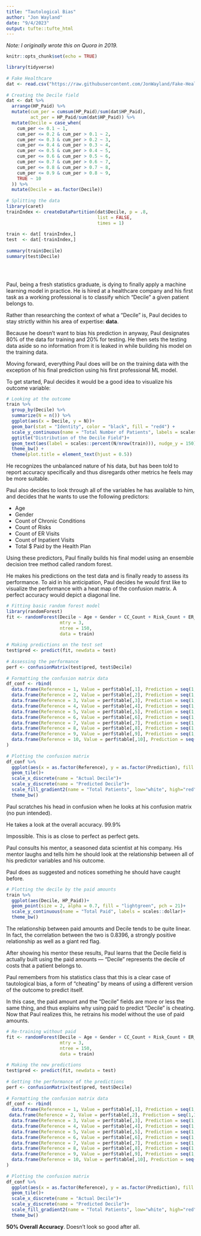 ```yaml
---
title: "Tautological Bias"
author: "Jon Wayland"
date: "9/4/2023"
output: tufte::tufte_html
---
```


*Note: I originally wrote this on Quora in 2019.*

```r
knitr::opts_chunk$set(echo = TRUE)

library(tidyverse)
 
# Fake Healthcare
dat <- read.csv("https://raw.githubusercontent.com/JonWayland/Fake-Healthcare/master/HP-Universal_DF.csv")
 
# Creating the Decile field
dat <- dat %>%
  arrange(HP_Paid) %>%
  mutate(cum_per = cumsum(HP_Paid)/sum(dat$HP_Paid),
         act_per = HP_Paid/sum(dat$HP_Paid)) %>%
  mutate(Decile = case_when(
    cum_per <= 0.1 ~ 1,
    cum_per <= 0.2 & cum_per > 0.1 ~ 2,
    cum_per <= 0.3 & cum_per > 0.2 ~ 3,
    cum_per <= 0.4 & cum_per > 0.3 ~ 4,
    cum_per <= 0.5 & cum_per > 0.4 ~ 5,
    cum_per <= 0.6 & cum_per > 0.5 ~ 6,
    cum_per <= 0.7 & cum_per > 0.6 ~ 7,
    cum_per <= 0.8 & cum_per > 0.7 ~ 8,
    cum_per <= 0.9 & cum_per > 0.8 ~ 9,
    TRUE ~ 10
  )) %>%
  mutate(Decile = as.factor(Decile))
 
# Splitting the data
library(caret)
trainIndex <- createDataPartition(dat$Decile, p = .8,
                                  list = FALSE,
                                  times = 1)
 
train <- dat[ trainIndex,]
test  <- dat[-trainIndex,]
 
summary(train$Decile)
summary(test$Decile)
 

 
```

Paul, being a fresh statistics graduate, is dying to finally apply a machine learning model in practice. He is hired at a healthcare company and his first task as a working professional is to classify which “Decile” a given patient belongs to.

Rather than researching the context of what a “Decile” is, Paul decides to stay strictly within his area of expertise: **data**.

Because he doesn’t want to bias his prediction in anyway, Paul designates 80% of the data for training and 20% for testing. He then sets the testing data aside so no information from it is leaked in while building his model on the training data.

Moving forward, everything Paul does will be on the training data with the exception of his final prediction using his first professional ML model.

To get started, Paul decides it would be a good idea to visualize his outcome variable:

```r
# Looking at the outcome
train %>%
  group_by(Decile) %>%
  summarize(N = n()) %>%
  ggplot(aes(x = Decile, y = N))+
  geom_bar(stat = "Identity", color = "black", fill = "red4") +
  scale_y_continuous(name = "Total Number of Patients", labels = scales::comma)+
  ggtitle("Distribution of the Decile Field")+
  geom_text(aes(label = scales::percent(N/nrow(train))), nudge_y = 150)+
  theme_bw() +
  theme(plot.title = element_text(hjust = 0.5))
```

He recognizes the unbalanced nature of his data, but has been told to report accuracy specifically and thus disregards other metrics he feels may be more suitable.

Paul also decides to look through all of the variables he has available to him, and decides that he wants to use the following predictors:

* Age
* Gender
* Count of Chronic Conditions
* Count of Risks
* Count of ER Visits
* Count of Inpatient Visits
* Total $ Paid by the Health Plan

Using these predictors, Paul finally builds his final model using an ensemble decision tree method called random forest.

He makes his predictions on the test data and is finally ready to assess its performance. To aid in his anticipation, Paul decides he would first like to visualize the performance with a heat map of the confusion matrix. A perfect accuracy would depict a diagonal line.

```r
# Fitting basic random forest model
library(randomForest)
fit <- randomForest(Decile ~ Age + Gender + CC_Count + Risk_Count + ER_Count + IP_Visits + HP_Paid,
                    mtry = 3,
                    ntree = 150,
                    data = train)
 
# Making predictions on the test set
test$pred <- predict(fit, newdata = test)
 
# Assessing the performance
perf <- confusionMatrix(test$pred, test$Decile)
 
# Formatting the confusion matrix data
df_conf <- rbind(
  data.frame(Reference = 1, Value = perf$table[,1], Prediction = seq(1,10)),
  data.frame(Reference = 2, Value = perf$table[,2], Prediction = seq(1,10)),
  data.frame(Reference = 3, Value = perf$table[,3], Prediction = seq(1,10)),
  data.frame(Reference = 4, Value = perf$table[,4], Prediction = seq(1,10)),
  data.frame(Reference = 5, Value = perf$table[,5], Prediction = seq(1,10)),
  data.frame(Reference = 6, Value = perf$table[,6], Prediction = seq(1,10)),
  data.frame(Reference = 7, Value = perf$table[,7], Prediction = seq(1,10)),
  data.frame(Reference = 8, Value = perf$table[,8], Prediction = seq(1,10)),
  data.frame(Reference = 9, Value = perf$table[,9], Prediction = seq(1,10)),
  data.frame(Reference = 10, Value = perf$table[,10], Prediction = seq(1,10))
)
 
# Plotting the confusion matrix
df_conf %>%
  ggplot(aes(x = as.factor(Reference), y = as.factor(Prediction), fill = Value))+
  geom_tile()+
  scale_x_discrete(name = "Actual Decile")+
  scale_y_discrete(name = "Predicted Decile")+
  scale_fill_gradient2(name = "Total Patients", low="white", high="red", labels = scales::comma)+
  theme_bw()
```

Paul scratches his head in confusion when he looks at his confusion matrix (no pun intended).

He takes a look at the overall accuracy. 99.9%

Impossible. This is as close to perfect as perfect gets.

Paul consults his mentor, a seasoned data scientist at his company. His mentor laughs and tells him he should look at the relationship between all of his predictor variables and his outcome.

Paul does as suggested and notices something he should have caught before.

```r
# Plotting the decile by the paid amounts
train %>%
  ggplot(aes(Decile, HP_Paid))+
  geom_point(size = 2, alpha = 0.7, fill = "lightgreen", pch = 21)+
  scale_y_continuous(name = "Total Paid", labels = scales::dollar)+
  theme_bw()
```

The relationship between paid amounts and Decile tends to be quite linear. In fact, the correlation between the two is 0.8396, a strongly positive relationship as well as a giant red flag.

After showing his mentor these results, Paul learns that the Decile field is actually built using the paid amounts — “Decile” represents the decile of costs that a patient belongs to.

Paul remembers from his statistics class that this is a clear case of tautological bias, a form of “cheating” by means of using a different version of the outcome to predict itself.

In this case, the paid amount and the “Decile” fields are more or less the same thing, and thus explains why using paid to predict “Decile” is cheating. Now that Paul realizes this, he retrains his model without the use of paid amounts.

```r

# Re-training without paid
fit <- randomForest(Decile ~ Age + Gender + CC_Count + Risk_Count + ER_Count + IP_Visits,
                    mtry = 3,
                    ntree = 150,
                    data = train)
 
# Making the new predictions
test$pred <- predict(fit, newdata = test)
 
# Getting the performance of the predictions
perf <- confusionMatrix(test$pred, test$Decile)
 
# Formatting the confusion matrix data
df_conf <- rbind(
  data.frame(Reference = 1, Value = perf$table[,1], Prediction = seq(1,10)),
 data.frame(Reference = 2, Value = perf$table[,2], Prediction = seq(1,10)),
  data.frame(Reference = 3, Value = perf$table[,3], Prediction = seq(1,10)),
  data.frame(Reference = 4, Value = perf$table[,4], Prediction = seq(1,10)),
  data.frame(Reference = 5, Value = perf$table[,5], Prediction = seq(1,10)),
  data.frame(Reference = 6, Value = perf$table[,6], Prediction = seq(1,10)),
  data.frame(Reference = 7, Value = perf$table[,7], Prediction = seq(1,10)),
  data.frame(Reference = 8, Value = perf$table[,8], Prediction = seq(1,10)),
  data.frame(Reference = 9, Value = perf$table[,9], Prediction = seq(1,10)),
  data.frame(Reference = 10, Value = perf$table[,10], Prediction = seq(1,10))
)
 
# Plotting the confusion matrix
df_conf %>%
  ggplot(aes(x = as.factor(Reference), y = as.factor(Prediction), fill = Value))+
  geom_tile()+
  scale_x_discrete(name = "Actual Decile")+
  scale_y_discrete(name = "Predicted Decile")+
  scale_fill_gradient2(name = "Total Patients", low="white", high="red", labels = scales::comma)+
  theme_bw()
```

**50% Overall Accuracy**. Doesn’t look so good after all.
